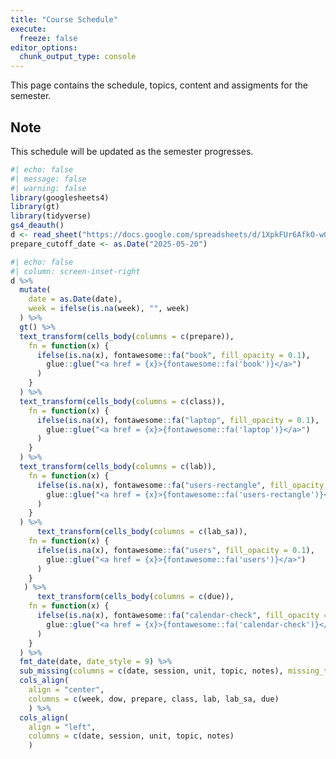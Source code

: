 ```yaml
---
title: "Course Schedule"
execute: 
  freeze: false
editor_options: 
  chunk_output_type: console
---
```


This page contains the schedule, topics, content and assigments for the semester.

::: callout-tip
## Note

This schedule will be updated as the semester progresses.
:::

```r
#| echo: false
#| message: false
#| warning: false
library(googlesheets4)
library(gt)
library(tidyverse)
gs4_deauth()
d <- read_sheet("https://docs.google.com/spreadsheets/d/1XpkFUr6AfkO-w0mqtXZbBUIA_lxVNsePaWCtRMDuE0U/edit?usp=sharing", sheet = "Schedule")
prepare_cutoff_date <- as.Date("2025-05-20")
```

```r
#| echo: false
#| column: screen-inset-right
d %>% 
  mutate(
    date = as.Date(date),
    week = ifelse(is.na(week), "", week)
  ) %>%
  gt() %>%
  text_transform(cells_body(columns = c(prepare)),
    fn = function(x) {
      ifelse(is.na(x), fontawesome::fa("book", fill_opacity = 0.1),
        glue::glue("<a href = {x}>{fontawesome::fa('book')}</a>")
      )
    }
  ) %>%
  text_transform(cells_body(columns = c(class)),
    fn = function(x) {
      ifelse(is.na(x), fontawesome::fa("laptop", fill_opacity = 0.1),
        glue::glue("<a href = {x}>{fontawesome::fa('laptop')}</a>")
      )
    }
  ) %>% 
  text_transform(cells_body(columns = c(lab)),
    fn = function(x) {
      ifelse(is.na(x), fontawesome::fa("users-rectangle", fill_opacity = 0.1),
        glue::glue("<a href = {x}>{fontawesome::fa('users-rectangle')}</a>")
      )
    }
  ) %>%
      text_transform(cells_body(columns = c(lab_sa)),
    fn = function(x) {
      ifelse(is.na(x), fontawesome::fa("users", fill_opacity = 0.1),
        glue::glue("<a href = {x}>{fontawesome::fa('users')}</a>")
      )
    }
   ) %>%
      text_transform(cells_body(columns = c(due)),
    fn = function(x) {
      ifelse(is.na(x), fontawesome::fa("calendar-check", fill_opacity = 0.1),
        glue::glue("<a href = {x}>{fontawesome::fa('calendar-check')}</a>")
      )
    }
  ) %>%
  fmt_date(date, date_style = 9) %>%
  sub_missing(columns = c(date, session, unit, topic, notes), missing_text = "") %>%
  cols_align(
    align = "center", 
    columns = c(week, dow, prepare, class, lab, lab_sa, due)
    ) %>%
  cols_align(
    align = "left", 
    columns = c(date, session, unit, topic, notes)
    )  
```